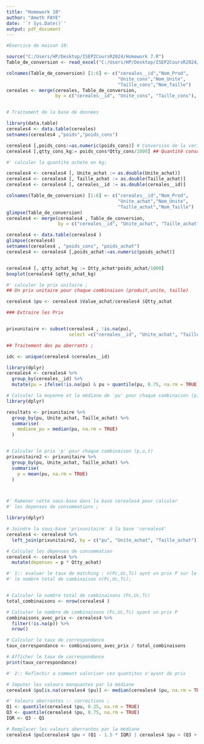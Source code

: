 ---
title: "Homework 10"
author: "Ameth FAYE"
date: '`r Sys.Date()`'
output: pdf_document
---
```{r}
#Exercice de maison 10:

source("C:/Users/HP/Desktop/ISEP2CoursR2024/Homework 7.R")
Table_de_conversion <- read_excel("C:/Users/HP/Desktop/ISEP2CoursR2024/Base/Table de conversion phase 2.xlsx")

colnames(Table_de_conversion) [1:6] <- c("cereales__id","Nom_Prod",
                                         "Unite_cons","Nom_Unite",
                                         "Taille_cons","Nom_Taille")
cereales <- merge(cereales, Table_de_conversion, 
                  by = c("cereales__id", "Unite_cons", "Taille_cons"), all.x = TRUE)


# Traitement de la base de données

library(data.table)
cereales4 <- data.table(cereales)
setnames(cereales4 ,"poids","poids_cons")

cereales4 [,poids_cons:=as.numeric(poids_cons)] # Conversion de la variable poids_cons
cereales4 [,qtty_cons_kg:= poids_cons*Qtty_cons/1000] ## Quantité consommée en kg

#' calculer la quantite achete en kg; 

cereales4 <- cereales4 [, Unite_achat := as.double(Unite_achat)]
cereales4 <- cereales4 [, Taille_achat := as.double(Taille_achat)]
cereales4 <- cereales4 [, cereales__id := as.double(cereales__id)]

colnames(Table_de_conversion) [1:6] <- c("cereales__id","Nom_Prod",
                                         "Unite_achat","Nom_Unite",
                                         "Taille_achat","Nom_Taille")
glimpse(Table_de_conversion)
cereales4 <- merge(cereales4 , Table_de_conversion, 
                   by = c("cereales__id", "Unite_achat", "Taille_achat"), all.x = TRUE)

cereales4 <- data.table(cereales4 )
glimpse(cereales4)
setnames(cereales4 , "poids_cons", "poids_achat")
cereales4 <- cereales4 [,poids_achat:=as.numeric(poids_achat)]


cereales4 [, qtty_achat_kg := Qtty_achat*poids_achat/1000]
boxplot(cereales4 $qtty_achat_kg)

#' calculer le prix unitaire ;
## Un prix unitaire pour chaque combinaison (produit,unite, taille)

cereales4 $pu <- cereales4 $Value_achat/cereales4 $Qtty_achat

### Extraire les Prix 


prixunitaire <- subset(cereales4 , !is.na(pu), 
                       select =c("cereales__id", "Unite_achat", "Taille_achat", "pu") )

## Traitement des pu aberrants ; 

idc <- unique(cereales4 $cereales__id)

library(dplyr)
cereales4 <- cereales4 %>%
  group_by(cereales__id) %>%
  mutate(pu = ifelse(!is.na(pu) & pu > quantile(pu, 0.75, na.rm = TRUE), quantile(pu, 0.75, na.rm = TRUE), pu))

# Calculer la moyenne et la médiane de 'pu' pour chaque combinaison (p,u,t)
library(dplyr)

resultats <- prixunitaire %>%
  group_by(pu, Unite_achat, Taille_achat) %>%
  summarise(
    mediane_pu = median(pu, na.rm = TRUE)
  )


# Calculer le prix 'p' pour chaque combinaison (p,u,t)
prixunitaire2 <- prixunitaire %>%
  group_by(pu, Unite_achat, Taille_achat) %>%
  summarise(
    p = mean(pu, na.rm = TRUE)
  )



#' Ramener cette sous-base dans la base cereales4 pour calculer 
#' les depenses de consommations ; 

library(dplyr)

# Joindre la sous-base 'prixunitaire' à la base 'cereales4'
cereales4 <- cereales4 %>%
  left_join(prixunitaire2, by = c("pu", "Unite_achat", "Taille_achat"))

# Calculer les dépenses de consommation
cereales4 <- cereales4 %>%
  mutate(depenses = p * Qtty_achat)  

#' 1:: evaluer le taux de matching : n(Pc,Uc,Tc) aynt un prix P sur le
#' le nombre total de combinaison n(Pc,Uc,Tc); 


# Calculer le nombre total de combinaisons (Pc,Uc,Tc)
total_combinaisons <- nrow(cereales4 )

# Calculer le nombre de combinaisons (Pc,Uc,Tc) ayant un prix P
combinaisons_avec_prix <- cereales4 %>%
  filter(!is.na(p)) %>%
  nrow()

# Calculer le taux de correspondance
taux_correspondance <- combinaisons_avec_prix / total_combinaisons

# Afficher le taux de correspondance
print(taux_correspondance)

#' 2:: Reflechir a comment valoriser ces quantites n'ayant de prix  

# Imputer les valeurs manquantes par la médiane
cereales4 $pu[is.na(cereales4 $pu)] <- median(cereales4 $pu, na.rm = TRUE)

#' Valeurs aberrantes :: corrections ; 
Q1 <- quantile(cereales4 $pu, 0.25, na.rm = TRUE)
Q3 <- quantile(cereales4 $pu, 0.75, na.rm = TRUE)
IQR <- Q3 - Q1

# Remplacer les valeurs aberrantes par la médiane
cereales4 $pu[cereales4 $pu < (Q1 - 1.5 * IQR) | cereales4 $pu > (Q3 + 1.5 * IQR)] <- median(cereales4 $pu, na.rm = TRUE)
```

